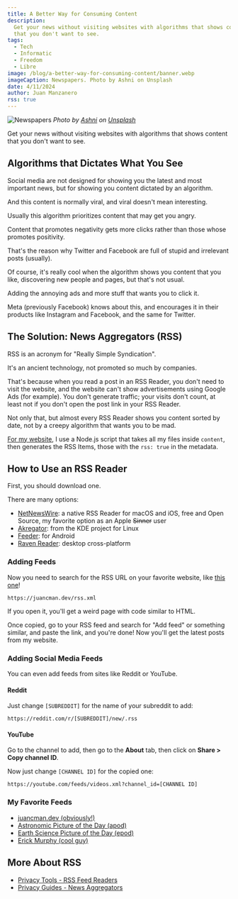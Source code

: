 ```yaml
---
title: A Better Way for Consuming Content
description:
  Get your news without visiting websites with algorithms that shows content
  that you don't want to see.
tags:
  - Tech
  - Informatic
  - Freedom
  - Libre
image: /blog/a-better-way-for-consuming-content/banner.webp
imageCaption: Newspapers. Photo by Ashni on Unsplash
date: 4/11/2024
author: Juan Manzanero
rss: true
---
```


![Newspapers](/blog/a-better-way-for-consuming-content/banner.webp) _Photo by
[Ashni](https://unsplash.com/@ashni_ahlawat?utm_content=creditCopyText&utm_medium=referral&utm_source=unsplash)
on
[Unsplash](https://unsplash.com/photos/text-ePWaAwUn80k?utm_content=creditCopyText&utm_medium=referral&utm_source=unsplash)_

Get your news without visiting websites with algorithms that shows content that
you don't want to see.

## Algorithms that Dictates What You See

Social media are not designed for showing you the latest and most important
news, but for showing you content dictated by an algorithm.

And this content is normally viral, and viral doesn't mean interesting.

Usually this algorithm prioritizes content that may get you angry.

Content that promotes negativity gets more clicks rather than those whose
promotes positivity.

That's the reason why Twitter and Facebook are full of stupid and irrelevant
posts (usually).

Of course, it's really cool when the algorithm shows you content that you like,
discovering new people and pages, but that's not usual.

Adding the annoying ads and more stuff that wants you to click it.

Meta (previously Facebook) knows about this, and encourages it in their products
like Instagram and Facebook, and the same for Twitter.

## The Solution: News Aggregators (RSS)

RSS is an acronym for "Really Simple Syndication".

It's an ancient technology, not promoted so much by companies.

That's because when you read a post in an RSS Reader, you don't need to visit
the website, and the website can't show advertisements using Google Ads (for
example). You don't generate traffic; your visits don't count, at least not if
you don't open the post link in your RSS Reader.

Not only that, but almost every RSS Reader shows you content sorted by date, not
by a creepy algorithm that wants you to be mad.

[For my website](https://github.com/juancmandev/website/blob/main/scripts/rss.ts),
I use a Node.js script that takes all my files inside `content`, then generates
the RSS Items, those with the `rss: true` in the metadata.

## How to Use an RSS Reader

First, you should download one.

There are many options:

- [NetNewsWire](https://netnewswire.com/): a native RSS Reader for macOS and
  iOS, free and Open Source, my favorite option as an Apple ~~Sinner~~ user
- [Akregator](https://apps.kde.org/akregator): from the KDE project for Linux
- [Feeder](https://play.google.com/store/apps/details?id=com.nononsenseapps.feeder.play):
  for Android
- [Raven Reader](https://ravenreader.app/): desktop cross-platform

### Adding Feeds

Now you need to search for the RSS URL on your favorite website, like
[this one](https://juancman.dev/rss.xml)!

```
https://juancman.dev/rss.xml
```

If you open it, you'll get a weird page with code similar to HTML.

Once copied, go to your RSS feed and search for "Add feed" or something similar,
and paste the link, and you're done! Now you'll get the latest posts from my
website.

### Adding Social Media Feeds

You can even add feeds from sites like Reddit or YouTube.

#### Reddit

Just change `[SUBREDDIT]` for the name of your subreddit to add:

```
https://reddit.com/r/[SUBREDDIT]/new/.rss
```

#### YouTube

Go to the channel to add, then go to the **About** tab, then click on **Share >
Copy channel ID**.

Now just change `[CHANNEL ID]` for the copied one:

```
https://youtube.com/feeds/videos.xml?channel_id=[CHANNEL ID]
```

### My Favorite Feeds

- [juancman.dev (obviously!)](https://www.juancman.dev/rss.xml)
- [Astronomic Picture of the Day (apod)](https://apod.com/feed.rss)
- [Earth Science Picture of the Day (epod)](https://feeds2.feedburner.com/EarthSciencePictureoftheDay)
- [Erick Murphy (cool guy)](https://ericmurphy.xyz/index.xml)

## More About RSS

- [Privacy Tools - RSS Feed Readers](https://www.privacytools.io/privacy-rss-feed-readers)
- [Privacy Guides - News Aggregators](https://www.privacyguides.org/en/news-aggregators/)
